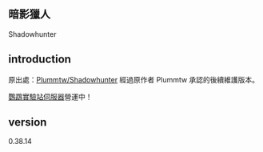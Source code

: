 == 暗影獵人 ==
Shadowhunter

== introduction ==
原出處：[https://github.com/Plummtw/Shadowhunter Plummtw/Shadowhunter] 
經過原作者 Plummtw 承認的後續維護版本。

[http://cheshire.pinomeng.com:84/main.html 鸚鵡實驗站伺服器]營運中！

== version ==
0.38.14
